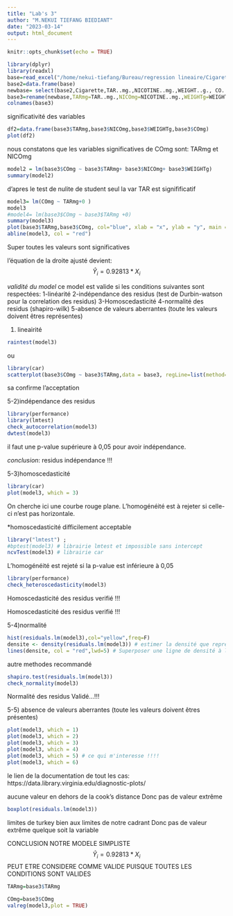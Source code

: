 ```yaml
---
title: "Lab's 3"
author: "M.NEKUI TIEFANG BIEDIANT"
date: "2023-03-14"
output: html_document
---
```


```r
knitr::opts_chunk$set(echo = TRUE)
```







```r
library(dplyr)
library(readxl)
base=read_excel("/home/nekui-tiefang/Bureau/regression lineaire/Cigarettes.regression.xlsx")
base2=data.frame(base)
newbase= select(base2,Cigarette,TAR..mg.,NICOTINE..mg.,WEIGHT..g., CO..mg.)
base3=rename(newbase,TARmg=TAR..mg.,NICOmg=NICOTINE..mg.,WEIGHTg=WEIGHT..g., COmg=CO..mg. )
colnames(base3)

```

significativité des variables
```r

df2=data.frame(base3$TARmg,base3$NICOmg,base3$WEIGHTg,base3$COmg)
plot(df2)
```
nous constatons que les variables significatives de COmg sont: TARmg et NICOmg




```r
model2 = lm(base3$COmg ~ base3$TARmg+ base3$NICOmg+ base3$WEIGHTg)
summary(model2)

```


d'apres le test de nulite de student seul la var TAR est signifificatif



```r
model3= lm(COmg ~ TARmg+0 )
model3
#model4= lm(base3$COmg ~ base3$TARmg +0)
summary(model3)
plot(base3$TARmg,base3$COmg, col="blue", xlab = "x", ylab = "y", main = " titre ")
abline(model3, col = "red")

```
 Super toutes les valeurs sont significatives 
 
 l'équation de la droite ajusté devient: $$Ŷ_{i}=0.92813 *X_{i}$$
 

 
 
*validité du model*
ce model est valide si les conditions suivantes sont respectées:
  1-linéarité 
  2-indépendance des residus (test de Durbin-watson pour la correlation des residus)
  3-Homoscedasticité 
  4-normalité des residus (shapiro-wilk)
  5-absence de valeurs aberrantes (toute les valeurs doivent êtres représentes)

 
 

1) lineairité


```r
raintest(model3)
```
ou

```r

library(car)
scatterplot(base3$COmg ~ base3$TARmg,data = base3, regLine=list(method=lm,  lwd=1, col="red") )
```
sa confirme l'acceptation


5-2)indépendance des residus
  
```r
library(performance)
library(lmtest)
check_autocorrelation(model3) 
dwtest(model3)
```
il faut une p-value supérieure à 0,05 pour avoir indépendance.
  
*conclusion*: residus indépendance  !!! 




5-3)homoscedasticité
  
```r
library(car)
plot(model3, which = 3)
```
 
 On cherche ici une courbe rouge plane. L'homogénéité est à rejeter si celle-ci n'est pas horizontale.
 
 *homoscedasticité difficilement acceptable
 
```r
library("lmtest") ;
#bptest(model3) # librairie lmtest et impossible sans intercept
ncvTest(model3) # librairie car
```
 L'homogénéité est rejeté si la p-value est inférieure à 0,05
 

```r
library(performance)
check_heteroscedasticity(model3)

```
  
   Homoscedasticité des residus verifié !!! 
   
   
  
   Homoscedasticité des residus verifié !!!
  
  
  5-4)normalité
  
```r
hist(residuals.lm(model3),col="yellow",freq=F)
densite <- density(residuals.lm(model3)) # estimer la densité que représente ces différentes valeurs
lines(densite, col = "red",lwd=5) # Superposer une ligne de densité à l'histogramme
```
  autre methodes recommandé
  
```r
shapiro.test(residuals.lm(model3))
check_normality(model3)
```
  Normalité des residus Validé...!!!
  
  
  
  
  5-5) absence de valeurs aberrantes (toute les valeurs doivent êtres présentes)
   
```r
plot(model3, which = 1) 
plot(model3, which = 2) 
plot(model3, which = 3) 
plot(model3, which = 4)  
plot(model3, which = 5) # ce qui m'interesse !!!!
plot(model3, which = 6) 
```

le lien de la documentation de tout les cas: https://data.library.virginia.edu/diagnostic-plots/

aucune valeur en dehors de la cook's distance 
Donc pas de valeur extrême 



```r
boxplot(residuals.lm(model3))

```
limites de turkey bien aux limites de notre cadrant 
Donc pas de valeur extrême quelque soit la variable






CONCLUSION NOTRE MODELE SIMPLISTE $$Ŷ_{i}=0.92813 *X_{i}$$ 
PEUT ETRE CONSIDERE COMME VALIDE PUISQUE TOUTES LES CONDITIONS SONT VALIDES






















































```r
TARmg=base3$TARmg

COmg=base3$COmg
valreg(model3,plot = TRUE)
```
















